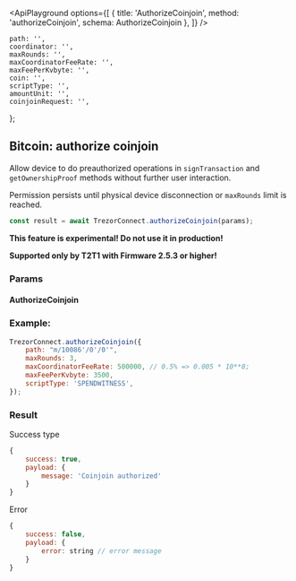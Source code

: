 


<ApiPlayground
    options={[
        { title: 'AuthorizeCoinjoin', method: 'authorizeCoinjoin', schema: AuthorizeCoinjoin },
    ]}
/>

    path: '',
    coordinator: '',
    maxRounds: '',
    maxCoordinatorFeeRate: '',
    maxFeePerKvbyte: '',
    coin: '',
    scriptType: '',
    amountUnit: '',
    coinjoinRequest: '',
};

## Bitcoin: authorize coinjoin

Allow device to do preauthorized operations in `signTransaction` and `getOwnershipProof` methods without further user interaction.

Permission persists until physical device disconnection or `maxRounds` limit is reached.

```javascript
const result = await TrezorConnect.authorizeCoinjoin(params);
```

<Callout type="warning">**This feature is experimental! Do not use it in production!**</Callout>

<Callout type="info">**Supported only by T2T1 with Firmware 2.5.3 or higher!**</Callout>

### Params

#### AuthorizeCoinjoin

<ParamsTable schema={AuthorizeCoinjoin} descriptions={paramDescriptions} />

### Example:

```javascript
TrezorConnect.authorizeCoinjoin({
    path: "m/10086'/0'/0'",
    maxRounds: 3,
    maxCoordinatorFeeRate: 500000, // 0.5% => 0.005 * 10**8;
    maxFeePerKvbyte: 3500,
    scriptType: 'SPENDWITNESS',
});
```

### Result

Success type

```javascript
{
    success: true,
    payload: {
        message: 'Coinjoin authorized'
    }
}
```

Error

```javascript
{
    success: false,
    payload: {
        error: string // error message
    }
}
```
